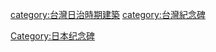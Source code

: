 [[category:台灣日治時期建築|category:台灣日治時期建築]]
[[category:台灣紀念碑|category:台灣紀念碑]]
[[Category:日本纪念碑|Category:日本纪念碑]]